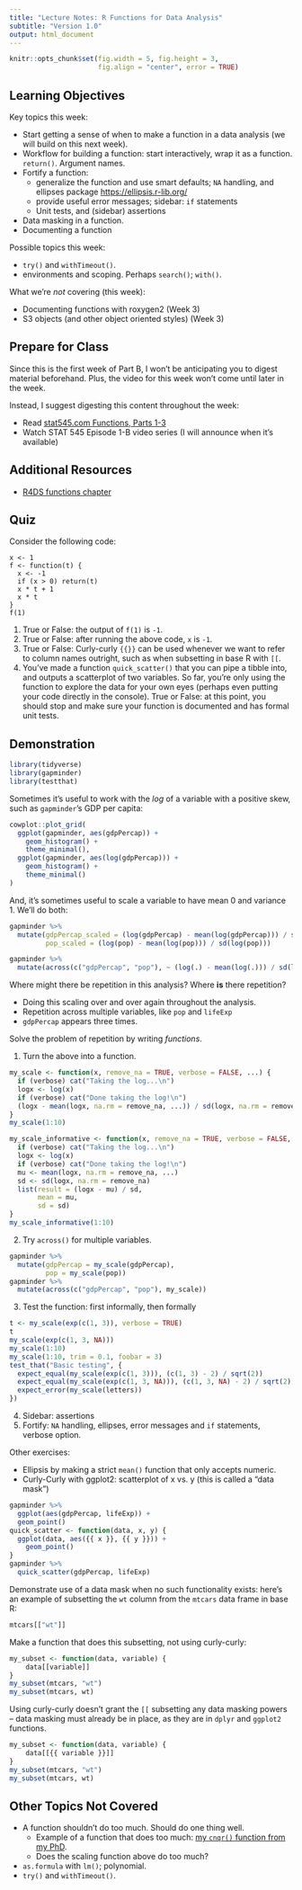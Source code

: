 ```yaml
---
title: "Lecture Notes: R Functions for Data Analysis"
subtitle: "Version 1.0"
output: html_document
---
```


```r
knitr::opts_chunk$set(fig.width = 5, fig.height = 3, 
                      fig.align = "center", error = TRUE)
```


## Learning Objectives

Key topics this week:

- Start getting a sense of when to make a function in a data analysis (we will build on this next week).
- Workflow for building a function: start interactively, wrap it as a function. `return()`. Argument names. 
- Fortify a function: 
  - generalize the function and use smart defaults; `NA` handling, and ellipses package [https://ellipsis.r-lib.org/](https://ellipsis.r-lib.org/)
  - provide useful error messages; sidebar: `if` statements
  - Unit tests, and (sidebar) assertions
- Data masking in a function.
- Documenting a function

Possible topics this week:

- `try()` and `withTimeout()`.
- environments and scoping. Perhaps `search()`; `with()`.

What we're _not_ covering (this week):

- Documenting functions with roxygen2 (Week 3)
- S3 objects (and other object oriented styles) (Week 3)

## Prepare for Class

Since this is the first week of Part B, I won't be anticipating you to digest material beforehand. Plus, the video for this week won't come until later in the week.

Instead, I suggest digesting this content throughout the week:

- Read [stat545.com Functions, Parts 1-3](https://stat545.com/functions-part1.html)
- Watch STAT 545 Episode 1-B video series (I will announce when it's available) 

## Additional Resources

- [R4DS functions chapter](https://r-pkgs.org/setup.html#setup-tools)


## Quiz

Consider the following code:

```
x <- 1
f <- function(t) {
  x <- -1
  if (x > 0) return(t)
  x * t + 1
  x * t
}
f(1)
```

1. True or False: the output of `f(1)` is `-1`. 
2. True or False: after running the above code, `x` is `-1`. 
1. True or False: Curly-curly `{{}}` can be used whenever we want to refer to column names outright, such as when subsetting in base R with `[[`.
2. You've made a function `quick_scatter()` that you can pipe a tibble into, and outputs a scatterplot of two variables. So far, you're only using the function to explore the data for your own eyes (perhaps even putting your code directly in the console). True or False: at this point, you should stop and make sure your function is documented and has formal unit tests. 


## Demonstration

```r
library(tidyverse)
library(gapminder)
library(testthat)
```

Sometimes it's useful to work with the _log_ of a variable with a positive skew, such as `gapminder`'s GDP per capita:

```r
cowplot::plot_grid(
  ggplot(gapminder, aes(gdpPercap)) +
    geom_histogram() +
    theme_minimal(),
  ggplot(gapminder, aes(log(gdpPercap))) +
    geom_histogram() +
    theme_minimal()
)
```
And, it's sometimes useful to scale a variable to have mean 0 and variance 1. We'll do both:

```r
gapminder %>% 
  mutate(gdpPercap_scaled = (log(gdpPercap) - mean(log(gdpPercap))) / sd(log(gdpPercap)),
         pop_scaled = (log(pop) - mean(log(pop))) / sd(log(pop)))

gapminder %>% 
  mutate(across(c("gdpPercap", "pop"), ~ (log(.) - mean(log(.))) / sd(log(.)) ))
```

Where might there be repetition in this analysis? Where __is__ there repetition?

- Doing this scaling over and over again throughout the analysis.
- Repetition across multiple variables, like `pop` and `lifeExp`
- `gdpPercap` appears three times.

Solve the problem of repetition by writing _functions_.


1. Turn the above into a function.

```r
my_scale <- function(x, remove_na = TRUE, verbose = FALSE, ...) {
  if (verbose) cat("Taking the log...\n")
  logx <- log(x)
  if (verbose) cat("Done taking the log!\n")
  (logx - mean(logx, na.rm = remove_na, ...)) / sd(logx, na.rm = remove_na)
}
my_scale(1:10)

my_scale_informative <- function(x, remove_na = TRUE, verbose = FALSE, ...) {
  if (verbose) cat("Taking the log...\n")
  logx <- log(x)
  if (verbose) cat("Done taking the log!\n")
  mu <- mean(logx, na.rm = remove_na, ...)
  sd <- sd(logx, na.rm = remove_na)
  list(result = (logx - mu) / sd,
       mean = mu,
       sd = sd)
}
my_scale_informative(1:10)
```

2. Try `across()` for multiple variables.


```r
gapminder %>% 
  mutate(gdpPercap = my_scale(gdpPercap),
         pop = my_scale(pop))
gapminder %>% 
  mutate(across(c("gdpPercap", "pop"), my_scale))
```



3. Test the function: first informally, then formally

```r
t <- my_scale(exp(c(1, 3)), verbose = TRUE)
t
my_scale(exp(c(1, 3, NA)))
my_scale(1:10)
my_scale(1:10, trim = 0.1, foobar = 3)
test_that("Basic testing", {
  expect_equal(my_scale(exp(c(1, 3))), (c(1, 3) - 2) / sqrt(2))
  expect_equal(my_scale(exp(c(1, 3, NA))), (c(1, 3, NA) - 2) / sqrt(2))
  expect_error(my_scale(letters))
})
```

4. Sidebar: assertions
5. Fortify: `NA` handling, ellipses, error messages and `if` statements, verbose option.

Other exercises:

- Ellipsis by making a strict `mean()` function that only accepts numeric.
- Curly-Curly with ggplot2: scatterplot of x vs. y (this is called a "data mask")

```r
gapminder %>% 
  ggplot(aes(gdpPercap, lifeExp)) +
  geom_point()
quick_scatter <- function(data, x, y) {
  ggplot(data, aes({{ x }}, {{ y }})) +
    geom_point()
}
gapminder %>% 
  quick_scatter(gdpPercap, lifeExp)
```

Demonstrate use of a data mask when no such functionality exists: here's an example of subsetting the `wt` column from the `mtcars` data frame in base R:

```r
mtcars[["wt"]]
```


Make a function that does this subsetting, not using curly-curly:

```r
my_subset <- function(data, variable) {
    data[[variable]]
}
my_subset(mtcars, "wt") 
my_subset(mtcars, wt)
```

Using curly-curly doesn't grant the `[[` subsetting any data masking powers -- data masking must already be in place, as they are in `dplyr` and `ggplot2` functions.

```r
my_subset <- function(data, variable) {
    data[[{{ variable }}]]
}
my_subset(mtcars, "wt") 
my_subset(mtcars, wt)
```



## Other Topics Not Covered

- A function shouldn't do too much. Should do one thing well.
  - Example of a function that does too much: [my `cnqr()` function from my PhD](https://github.com/vincenzocoia/cnqr/blob/master/R/cnqr.R).
  - Does the scaling function above do too much?
- `as.formula` with `lm()`; polynomial.
- `try()` and `withTimeout()`.

